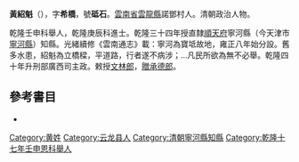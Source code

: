 '''黃紹魁'''（{{bd|1727年||？}}），字'''希橋'''，號'''砥石'''。[[雲南省|雲南省]][[雲龍縣|雲龍縣]]諾鄧村人。清朝政治人物。

乾隆壬申科舉人，乾隆庚辰科進士。乾隆三十四年授直隸[[順天府|順天府]]寧河縣（今天津市[[寧河縣|寧河縣]]）知縣。光緒續修《雲南通志》載：寧河為寶坻故地，雍正八年始分設。舊多水患，紹魁為立橋樑，平道路，行者遂不病涉；...凡民所欲為無不必舉。乾隆四十年升刑部廣西司主政。敕授[[文林郎|文林郎]]，[[贈承德郎|贈承德郎]]。

==參考書目==
*{{cite book|author=李文筆、黃金鼎|title=《千年白族村--諾鄧》|year=2004年|isbn= 7-5367-2865-4}}

{{乾隆二十五年庚辰科殿試金榜}}

[[Category:黄姓|Category:黄姓]]
[[Category:云龙县人|Category:云龙县人]]
[[Category:清朝寧河縣知縣|Category:清朝寧河縣知縣]]
[[Category:乾隆十七年壬申恩科舉人|Category:乾隆十七年壬申恩科舉人]]